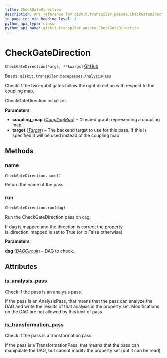 ```yaml
---
title: CheckGateDirection
description: API reference for qiskit.transpiler.passes.CheckGateDirection
in_page_toc_min_heading_level: 1
python_api_type: class
python_api_name: qiskit.transpiler.passes.CheckGateDirection
---
```


# CheckGateDirection

<span id="qiskit.transpiler.passes.CheckGateDirection" />

`CheckGateDirection(*args, **kwargs)` [GitHub](https://github.com/qiskit/qiskit/tree/stable/0.21/qiskit/transpiler/passes/utils/check_gate_direction.py "view source code")

Bases: [`qiskit.transpiler.basepasses.AnalysisPass`](qiskit.transpiler.AnalysisPass "qiskit.transpiler.basepasses.AnalysisPass")

Check if the two-qubit gates follow the right direction with respect to the coupling map.

CheckGateDirection initializer.

**Parameters**

*   **coupling\_map** ([*CouplingMap*](qiskit.transpiler.CouplingMap "qiskit.transpiler.CouplingMap")) – Directed graph representing a coupling map.
*   **target** ([*Target*](qiskit.transpiler.Target "qiskit.transpiler.Target")) – The backend target to use for this pass. If this is specified it will be used instead of the coupling map

## Methods

### name

<span id="qiskit.transpiler.passes.CheckGateDirection.name" />

`CheckGateDirection.name()`

Return the name of the pass.

### run

<span id="qiskit.transpiler.passes.CheckGateDirection.run" />

`CheckGateDirection.run(dag)`

Run the CheckGateDirection pass on dag.

If dag is mapped and the direction is correct the property is\_direction\_mapped is set to True (or to False otherwise).

**Parameters**

**dag** ([*DAGCircuit*](qiskit.dagcircuit.DAGCircuit "qiskit.dagcircuit.DAGCircuit")) – DAG to check.

## Attributes

<span id="qiskit.transpiler.passes.CheckGateDirection.is_analysis_pass" />

### is\_analysis\_pass

Check if the pass is an analysis pass.

If the pass is an AnalysisPass, that means that the pass can analyze the DAG and write the results of that analysis in the property set. Modifications on the DAG are not allowed by this kind of pass.

<span id="qiskit.transpiler.passes.CheckGateDirection.is_transformation_pass" />

### is\_transformation\_pass

Check if the pass is a transformation pass.

If the pass is a TransformationPass, that means that the pass can manipulate the DAG, but cannot modify the property set (but it can be read).

